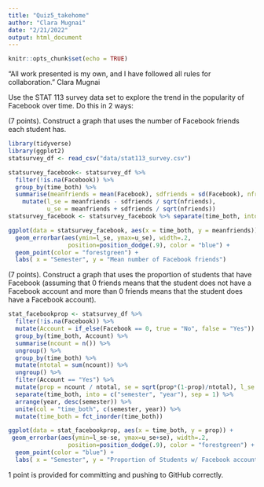 ```yaml
---
title: "Quiz5_takehome"
author: "Clara Mugnai"
date: "2/21/2022"
output: html_document
---
```


```r
knitr::opts_chunk$set(echo = TRUE)
```

“All work presented is my own, and I have followed all rules for collaboration.”
 Clara Mugnai

Use the STAT 113 survey data set to explore the trend in the popularity of Facebook over time. Do this in 2 ways:

(7 points). Construct a graph that uses the number of Facebook friends each student has.
```r
library(tidyverse)
library(ggplot2)
statsurvey_df <- read_csv("data/stat113_survey.csv")

statsurvey_facebook<- statsurvey_df %>% 
  filter(!is.na(Facebook)) %>%
  group_by(time_both) %>%
  summarise(meanfriends = mean(Facebook), sdfriends = sd(Facebook), nfriends = n()) %>%
    mutate(l_se = meanfriends - sdfriends / sqrt(nfriends),
           u_se = meanfriends + sdfriends / sqrt(nfriends))
statsurvey_facebook <- statsurvey_facebook %>% separate(time_both, into = c("semester", "year"), sep = 1) %>% arrange(year, desc(semester)) %>% unite(col = "time_both", c(semester, year)) %>% mutate(time_both = fct_inorder(time_both))

ggplot(data = statsurvey_facebook, aes(x = time_both, y = meanfriends)) +
  geom_errorbar(aes(ymin=l_se, ymax=u_se), width=.2,
                 position=position_dodge(.9), color = "blue") +
  geom_point(color = "forestgreen") +
  labs( x = "Semester", y = "Mean number of Facebook friends")
```


(7 points). Construct a graph that uses the proportion of students that have Facebook (assuming that 0 friends means that the student does not have a Facebook account and more than 0 friends means that the student does have a Facebook account).
```r

stat_facebookprop <- statsurvey_df %>% 
  filter(!is.na(Facebook)) %>%
  mutate(Account = if_else(Facebook == 0, true = "No", false = "Yes")) %>%
  group_by(time_both, Account) %>%
  summarise(ncount = n()) %>%
  ungroup() %>%
  group_by(time_both) %>%
  mutate(ntotal = sum(ncount)) %>%
  ungroup() %>%
  filter(Account == "Yes") %>%
  mutate(prop = ncount / ntotal, se = sqrt(prop*(1-prop)/ntotal), l_se = prop - se, u_se = prop + se) %>%
  separate(time_both, into = c("semester", "year"), sep = 1) %>% 
  arrange(year, desc(semester)) %>% 
  unite(col = "time_both", c(semester, year)) %>% 
  mutate(time_both = fct_inorder(time_both))

ggplot(data = stat_facebookprop, aes(x = time_both, y = prop)) +
 geom_errorbar(aes(ymin=l_se-se, ymax=u_se+se), width=.2,
                 position=position_dodge(.9), color = "forestgreen") + 
  geom_point(color = "blue") +
  labs( x = "Semester", y = "Proportion of Students w/ Facebook account")
```









1 point is provided for committing and pushing to GitHub correctly.